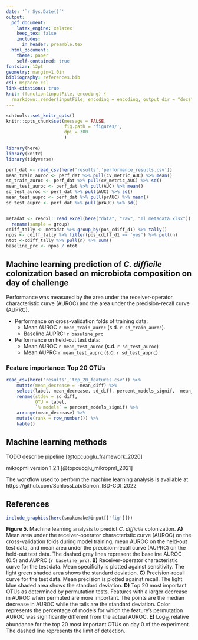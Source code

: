 ```yaml
---
date: '`r Sys.Date()`'
output:
  pdf_document:
    latex_engine: xelatex
    keep_tex: false
    includes:
      in_header: preamble.tex
  html_document:
    theme: paper
    self-contained: true
fontsize: 12pt
geometry: margin=1.0in
bibliography: references.bib
csl: msphere.csl
link-citations: true
knit: (function(inputFile, encoding) {
  rmarkdown::render(inputFile, encoding = encoding, output_dir = "docs", output_format = "all") })
---
```

```r
schtools::set_knitr_opts()
knitr::opts_chunk$set(message = FALSE,
                      fig.path = 'figures/',
                      dpi = 300
                      )
```

```r
library(here)
library(knitr)
library(tidyverse)
```

```r
perf_dat <- read_csv(here('results','performance_results.csv'))
mean_train_auroc <- perf_dat %>% pull(cv_metric_AUC) %>% mean()
sd_train_auroc <- perf_dat %>% pull(cv_metric_AUC) %>% sd()
mean_test_auroc <- perf_dat %>% pull(AUC) %>% mean()
sd_test_auroc <- perf_dat %>% pull(AUC) %>% sd()
mean_test_auprc <- perf_dat %>% pull(prAUC) %>% mean()
sd_test_auprc <- perf_dat %>% pull(prAUC) %>% sd()


metadat <- readxl::read_excel(here("data", "raw", "ml_metadata.xlsx")) %>%
  rename(sample = group)
cdiff_tally <- metadat %>% group_by(pos_cdiff_d1) %>% tally()
npos <- cdiff_tally %>% filter(pos_cdiff_d1 == 'yes') %>% pull(n)
ntot <-cdiff_tally %>% pull(n) %>% sum()
baseline_prc <- npos / ntot
```

## Machine learning prediction of _C. difficile_ colonization based on microbiota composition on day of challenge  

Performance was measured by the area under the receiver-operator characteristic curve (AUROC) and the area under the precision-recall curve (AUPRC).

- Performance on cross-validation folds of training data:
    - Mean AUROC `r mean_train_auroc` (s.d. `r sd_train_auroc`).
    - Baseline AUPRC: `r baseline_prc`
- Performance on held-out test data: 
    - Mean AUROC `r mean_test_auroc` (s.d. `r sd_test_auroc`)
    - Mean AUPRC `r mean_test_auprc` (s.d. `r sd_test_auprc`)

### Feature importance: Top 20 OTUs

```r
read_csv(here('results','top_20_features.csv')) %>% 
    mutate(mean_decrease = -mean_diff) %>% 
    select(label, mean_decrease, sd_diff, percent_models_signif, -mean_diff) %>% 
    rename(stdev = sd_diff,
           OTU = label,
           `% models` = percent_models_signif) %>% 
    arrange(mean_decrease) %>%
    mutate(rank = row_number()) %>%
    kable()
```


## Machine learning methods

TODO describe pipeline [@topcuoglu_framework_2020]

mikropml version 1.2.1 [@topcuoglu_mikropml_2021]

The workflow used to perform the machine learning analysis is available at
https://github.com/SchlossLab/Barron_IBD-CDI_2022

## References

\setlength{\parindent}{-0.25in}
\setlength{\leftskip}{0.25in}
\noindent

<div id="refs"></div>

\setlength{\parindent}{0in}
\setlength{\leftskip}{0in}

\newpage

```r
include_graphics(here(snakemake@input[['fig']]))
```

**Figure 5.** Machine learning analysis to predict _C. difficile_ colonization.
**A)** Mean area under the receiver-operator characteristic curve (AUROC) on the
cross-validation folds during model training, 
mean AUROC on the held-out test data, 
and mean area under the precision-recall curve (AUPRC) on the held-out test data. 
The dashed grey lines represent the baseline AUROC (0.5) and AUPRC (`r baseline_prc`). 
**B)** Receiver-operator characteristic curve for the test data. 
Mean specificity is plotted against sensitivity. 
The light green shaded area shows the standard deviation. 
**C)** Precision-recall curve for the test data. 
Mean precision is plotted against recall. 
The light blue shaded area shows the standard deviation. 
**D)** Top 20 most important OTUs as determined by permutation tests. 
Features with a larger decrease in AUROC when permuted are more important. 
The points are the median decrease in AUROC while the tails are the standard 
deviation. 
Color represents the percentage of models for which the feature's permutation
AUROC was significantly different from the actual AUROC. 
**E)** Log$_{10}$ relative abundance for the top 20 most important
OTUs on day 0 of the experiment. 
The dashed line represents the limit of detection.
